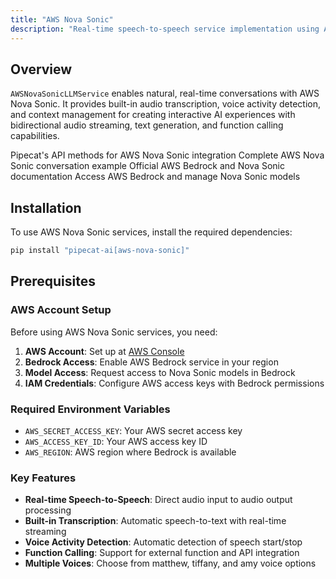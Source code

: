 ```yaml
---
title: "AWS Nova Sonic"
description: "Real-time speech-to-speech service implementation using AWS Nova Sonic"
---
```


## Overview

`AWSNovaSonicLLMService` enables natural, real-time conversations with AWS Nova Sonic. It provides built-in audio transcription, voice activity detection, and context management for creating interactive AI experiences with bidirectional audio streaming, text generation, and function calling capabilities.

<CardGroup cols={2}>
  <Card
    title="AWS Nova Sonic API Reference"
    icon="code"
    href="https://reference-server.pipecat.ai/en/latest/api/pipecat.services.aws_nova_sonic.aws.html"
  >
    Pipecat's API methods for AWS Nova Sonic integration
  </Card>
  <Card
    title="Example Implementation"
    icon="play"
    href="https://github.com/pipecat-ai/pipecat/blob/main/examples/foundational/40-aws-nova-sonic.py"
  >
    Complete AWS Nova Sonic conversation example
  </Card>
  <Card
    title="AWS Bedrock Documentation"
    icon="book"
    href="https://docs.aws.amazon.com/bedrock/"
  >
    Official AWS Bedrock and Nova Sonic documentation
  </Card>
  <Card
    title="AWS Console"
    icon="external-link"
    href="https://console.aws.amazon.com/bedrock/"
  >
    Access AWS Bedrock and manage Nova Sonic models
  </Card>
</CardGroup>

## Installation

To use AWS Nova Sonic services, install the required dependencies:

```bash
pip install "pipecat-ai[aws-nova-sonic]"
```

## Prerequisites

### AWS Account Setup

Before using AWS Nova Sonic services, you need:

1. **AWS Account**: Set up at [AWS Console](https://console.aws.amazon.com/)
2. **Bedrock Access**: Enable AWS Bedrock service in your region
3. **Model Access**: Request access to Nova Sonic models in Bedrock
4. **IAM Credentials**: Configure AWS access keys with Bedrock permissions

### Required Environment Variables

- `AWS_SECRET_ACCESS_KEY`: Your AWS secret access key
- `AWS_ACCESS_KEY_ID`: Your AWS access key ID
- `AWS_REGION`: AWS region where Bedrock is available

### Key Features

- **Real-time Speech-to-Speech**: Direct audio input to audio output processing
- **Built-in Transcription**: Automatic speech-to-text with real-time streaming
- **Voice Activity Detection**: Automatic detection of speech start/stop
- **Function Calling**: Support for external function and API integration
- **Multiple Voices**: Choose from matthew, tiffany, and amy voice options
